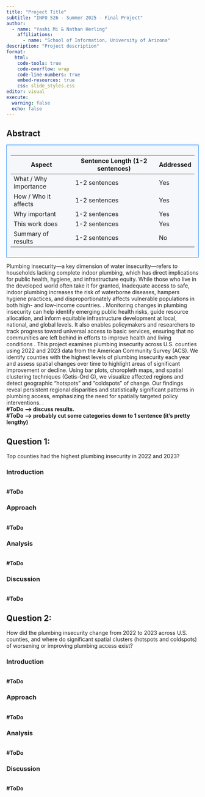 ```yaml
---
title: "Project Title"
subtitle: "INFO 526 - Summer 2025 - Final Project"
author: 
  - name: "Yashi Mi & Nathan Herling"
    affiliations:
      - name: "School of Information, University of Arizona"
description: "Project description"
format:
   html:
    code-tools: true
    code-overflow: wrap
    code-line-numbers: true
    embed-resources: true
    css: slide_styles.css
editor: visual
execute:
  warning: false
  echo: false
---
```


## Abstract

::: {.table-wrapper style="background:#f5f7fa; border:1px solid #007BFF; padding:10px;"}
| Aspect                | Sentence Length (1-2 sentences) | Addressed |
|-----------------------|---------------------------------|-----------|
| What / Why importance | 1-2 sentences                   | Yes       |
| How / Who it affects  | 1-2 sentences                   | Yes       |
| Why important         | 1-2 sentences                   | Yes       |
| This work does        | 1-2 sentences                   | Yes       |
| Summary of results    | 1-2 sentences                   | No        |
:::

Plumbing insecurity—a key dimension of water insecurity—refers to households lacking complete indoor plumbing, which has direct implications for public health, hygiene, and infrastructure equity. While those who live in the developed world often take it for granted, Inadequate access to safe, indoor plumbing increases the risk of waterborne diseases, hampers hygiene practices, and disproportionately affects vulnerable populations in both high- and low-income countries. . Monitoring changes in plumbing insecurity can help identify emerging public health risks, guide resource allocation, and inform equitable infrastructure development at local, national, and global levels. It also enables policymakers and researchers to track progress toward universal access to basic services, ensuring that no communities are left behind in efforts to improve health and living conditions . This project examines plumbing insecurity across U.S. counties using 2022 and 2023 data from the American Community Survey (ACS). We identify counties with the highest levels of plumbing insecurity each year and assess spatial changes over time to highlight areas of significant improvement or decline. Using bar plots, choropleth maps, and spatial clustering techniques (Getis-Ord G), we visualize affected regions and detect geographic “hotspots” and “coldspots” of change. Our findings reveal persistent regional disparities and statistically significant patterns in plumbing access, emphasizing the need for spatially targeted policy interventions. . <br> <b>#ToDo --\> discuss results.</b><br> <b>#ToDo --\> probably cut some categories down to 1 sentence (it's pretty lengthy)</b>

## Question 1:

::: scientific-box
Top counties had the highest plumbing insecurity in 2022 and 2023?
:::

### Introduction

::: salmon-box
<br><b>#ToDo</b><br>
:::

### Approach

::: salmon-box
<br><b>#ToDo</b><br>
:::

### Analysis

::: salmon-box
<br><b>#ToDo</b><br>
:::

### Discussion

::: salmon-box
<br><b>#ToDo</b><br>
:::

## Question 2:

::: scientific-box
How did the plumbing insecurity change from 2022 to 2023 across U.S. counties, and where do significant spatial clusters (hotspots and coldspots) of worsening or improving plumbing access exist?
:::

### Introduction

::: salmon-box
<br><b>#ToDo</b><br>
:::

### Approach

::: salmon-box
<br><b>#ToDo</b><br>
:::

### Analysis

::: salmon-box
<br><b>#ToDo</b><br>
:::

### Discussion

::: salmon-box
<br><b>#ToDo</b><br>
:::
